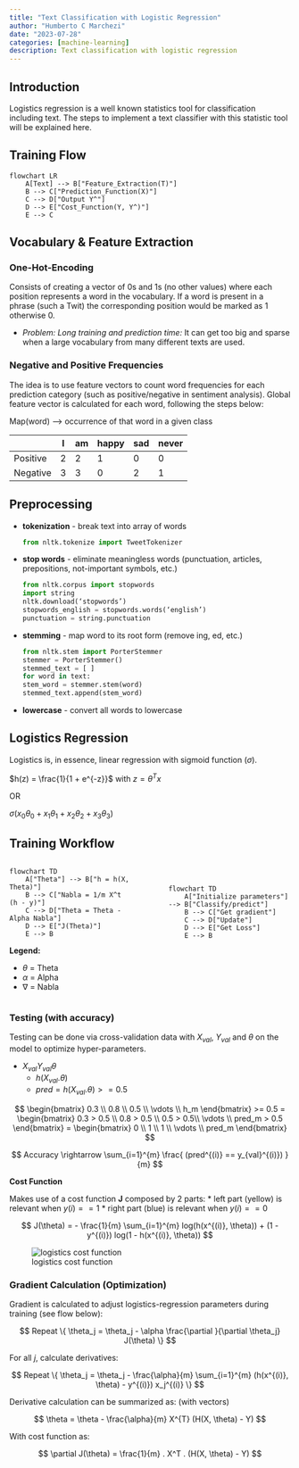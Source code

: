 ```yaml
---
title: "Text Classification with Logistic Regression"
author: "Humberto C Marchezi"
date: "2023-07-28"
categories: [machine-learning]
description: Text classification with logistic regression
---
```


## Introduction

Logistics regression is a well known statistics tool for classification including text.
The steps to implement a text classifier with this statistic tool will be explained here.

## Training Flow

```mermaid
flowchart LR
    A[Text] --> B["Feature_Extraction(T)"]
    B --> C["Prediction_Function(X)"]
    C --> D["Output Y^"]
    D --> E["Cost_Function(Y, Y^)"]
    E --> C
```

## Vocabulary & Feature Extraction

### One-Hot-Encoding

Consists of creating a vector of 0s and 1s (no other values) where each position represents a word in the vocabulary. If a word is present in a phrase (such a Twit) the corresponding position would be marked as 1 otherwise 0.

* *Problem: Long training and prediction time:*
It can get too big and sparse when a large vocabulary from many different texts are used. 

### Negative and Positive Frequencies

The idea is to use feature vectors to count word frequencies for each prediction category (such as positive/negative in sentiment analysis). Global feature vector is calculated for each word, following the steps below:

Map(word) ---> occurrence of that word in a given class 

|          | I | am | happy | sad | never |
|----------|---|----|-------|-----|-------|
| Positive | 2 | 2  | 1     | 0   | 0     |
| Negative | 3 | 3  | 0     | 2   | 1     |

## Preprocessing

* **tokenization** - break text into array of words

    ```python
    from nltk.tokenize import TweetTokenizer
    ```
* **stop words** - eliminate meaningless words (punctuation, articles, prepositions, not-important symbols, etc.)

    ```python
    from nltk.corpus import stopwords
    import string
    nltk.download(‘stopwords’)
    stopwords_english = stopwords.words(‘english’)
    punctuation = string.punctuation
    ```

* **stemming** - map word to its root form (remove ing, ed, etc.)

    ```python
    from nltk.stem import PorterStemmer
    stemmer = PorterStemmer()
    stemmed_text = [ ]
    for word in text:
    stem_word = stemmer.stem(word)
    stemmed_text.append(stem_word)
    ```

* **lowercase** - convert all words to lowercase

## Logistics Regression

Logistics is, in essence, linear regression with sigmoid function ($\sigma$).

$h(z) = \frac{1}{1 + e^{-z}}$  with  $z = \theta^T x$                

OR

$\sigma(x_0 \theta_0 + x_1 \theta_1 + x_2 \theta_2 + x_3 \theta_3)$

## Training Workflow

:::::::::::::: {.columns}
::: {.column width="45%"}

```mermaid
flowchart TD
    A["Theta"] --> B["h = h(X, Theta)"]
    B --> C["Nabla = 1/m X^t (h - y)"]
    C --> D["Theta = Theta - Alpha Nabla"]
    D --> E["J(Theta)"]
    E --> B

```

**Legend:**

* $\theta$ = Theta
* $\alpha$ = Alpha
* $\nabla$ = Nabla

:::
::: {.column width="5%"}

\

:::
::: {.column width="45%"}


\

```mermaid
flowchart TD
    A["Initialize parameters"] --> B["Classify/predict"]
    B --> C["Get gradient"]
    C --> D["Update"]
    D --> E["Get Loss"]
    E --> B

```

:::
::::::::::::::


### Testing (with accuracy)

Testing can be done via cross-validation data with $X_{val}$, $Y_{val}$ and $\theta$ on the model to optimize hyper-parameters.


* $X_{val} Y_{val} \theta$
    * $h(X_{val} . \theta)$
    * $pred = h(X_{val} . \theta) >= 0.5$

$$
\begin{bmatrix}
0.3 \\
0.8 \\
0.5 \\
\vdots \\
h_m
\end{bmatrix}
>= 0.5 = 
\begin{bmatrix}
0.3 > 0.5 \\
0.8 > 0.5 \\
0.5 > 0.5\\
\vdots \\
pred_m > 0.5
\end{bmatrix}
=
\begin{bmatrix}
0 \\
1 \\
1 \\
\vdots \\
pred_m
\end{bmatrix}
$$

$$
Accuracy \rightarrow \sum_{i=1}^{m} \frac{ (pred^{(i)} == y_{val}^{(i)}) }{m} 
$$

**Cost Function**

Makes use of a cost function **J** composed by 2 parts:
* left part (yellow) is relevant when $y(i) == 1$
* right part (blue) is relevant when $y(i) == 0$

$$
J(\theta) = - \frac{1}{m} \sum_{i=1}^{m} log(h(x^{(i)}, \theta)) + (1 - y^{(i)}) log(1 - h(x^{(i)}, \theta))   
$$

![logistics cost function](cost.png)


### Gradient Calculation (Optimization)

Gradient is calculated to adjust logistics-regression parameters during training (see flow below):


$$
Repeat \{
\theta_j = \theta_j - \alpha \frac{\partial }{\partial \theta_j} J(\theta)
\}
$$


For all $j$, calculate derivatives:


$$
Repeat \{
\theta_j = \theta_j - \frac{\alpha}{m} \sum_{i=1}^{m} (h(x^{(i)}, \theta) - y^{(i)}) x_j^{(i)}
\}
$$

Derivative calculation can be summarized as: (with vectors)

$$
\theta = \theta - \frac{\alpha}{m} X^{T} (H(X, \theta) - Y)
$$

With cost function as:

$$
\partial J(\theta) = \frac{1}{m} . X^T . (H(X, \theta) - Y)
$$



